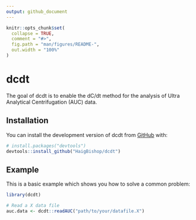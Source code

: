 ```yaml
---
output: github_document
---
```


<!-- README.md is generated from README.Rmd. Please edit that file -->

```r
knitr::opts_chunk$set(
  collapse = TRUE,
  comment = "#>",
  fig.path = "man/figures/README-",
  out.width = "100%"
)
```

# dcdt

<!-- badges: start -->
<!-- badges: end -->

The goal of dcdt is to enable the dC/dt method for the analysis of Ultra
Analytical Centrifugation (AUC) data.

## Installation

You can install the development version of dcdt from [GitHub](https://github.com/) with:

``` r
# install.packages("devtools")
devtools::install_github("HaigBishop/dcdt")
```

## Example

This is a basic example which shows you how to solve a common problem:

``` r
library(dcdt)

# Read a X data file
auc.data <- dcdt::readAUC("path/to/your/datafile.X")
```
